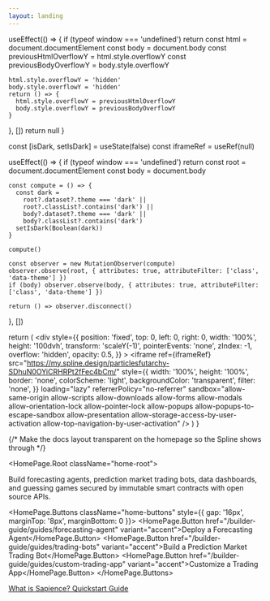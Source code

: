 ```yaml
---
layout: landing
---
```



  useEffect(() => {
    if (typeof window === 'undefined') return
    const html = document.documentElement
    const body = document.body
    const previousHtmlOverflowY = html.style.overflowY
    const previousBodyOverflowY = body.style.overflowY

    html.style.overflowY = 'hidden'
    body.style.overflowY = 'hidden'
    return () => {
      html.style.overflowY = previousHtmlOverflowY
      body.style.overflowY = previousBodyOverflowY
    }
  }, [])
  return null
}

  const [isDark, setIsDark] = useState(false)
  const iframeRef = useRef(null)

  useEffect(() => {
    if (typeof window === 'undefined') return
    const root = document.documentElement
    const body = document.body

    const compute = () => {
      const dark =
        root?.dataset?.theme === 'dark' ||
        root?.classList?.contains('dark') ||
        body?.dataset?.theme === 'dark' ||
        body?.classList?.contains('dark')
      setIsDark(Boolean(dark))
    }

    compute()

    const observer = new MutationObserver(compute)
    observer.observe(root, { attributes: true, attributeFilter: ['class', 'data-theme'] })
    if (body) observer.observe(body, { attributes: true, attributeFilter: ['class', 'data-theme'] })

    return () => observer.disconnect()
  }, [])

  return (
    <div
      style={{
        position: 'fixed',
        top: 0,
        left: 0,
        right: 0,
        width: '100%',
        height: '100dvh',
        transform: 'scaleY(-1)',
        pointerEvents: 'none',
        zIndex: -1,
        overflow: 'hidden',
        opacity: 0.5,
      }}
    >
      <iframe
        ref={iframeRef}
        src="https://my.spline.design/particlesfutarchy-SDhuN0OYiCRHRPt2fFec4bCm/"
        style={{
          width: '100%',
          height: '100%',
          border: 'none',
          colorScheme: 'light',
          backgroundColor: 'transparent',
          filter: 'none',
        }}
        loading="lazy"
        referrerPolicy="no-referrer"
        sandbox="allow-same-origin allow-scripts allow-downloads allow-forms allow-modals allow-orientation-lock allow-pointer-lock allow-popups allow-popups-to-escape-sandbox allow-presentation allow-storage-access-by-user-activation allow-top-navigation-by-user-activation"
      />
    </div>
  )
}

<ThemedSpline />
<DisableDesktopScroll />

{/* Make the docs layout transparent on the homepage so the Spline shows through */}
<style>{`
  .vocs_Content,
  .vocs_DocsLayout_gutterTop,
  .vocs_DocsLayout_content {
    background: transparent !important;
  }

  /* Hide footer on the landing page */
  .vocs_Footer { display: none !important; }

  /* Remove vertical padding from content wrapper on this page */
  .vocs_Content { padding-top: 0 !important; padding-bottom: 0 !important; }

  /* Ensure content area doesn't exceed viewport height by header size */
  .vocs_Content { min-height: calc(100dvh - var(--vocs-header-height, 64px)) !important; }

  /* Increase space between buttons; remove extra space under buttons */
  .home-buttons { gap: 24px !important; margin-top: 8px !important; margin-bottom: 0 !important; }

  /* Stack buttons on mobile and make them full-width */
  @media (max-width: 640px) {
    .home-buttons { flex-direction: column !important; gap: 12px !important; }
    .home-buttons > * { width: 100%; justify-content: center; text-align: center !important; }
    .loader-container { margin-bottom: 2px !important; }
    .home-root { min-height: calc(100dvh - var(--vocs-header-height, 64px)); justify-content: center; padding-top: 0; }
    .home-tagline { font-size: 16px; line-height: 1.3; }
    /* Let mobile flow naturally to avoid awkward centering/extra space */
    .vocs_DocsLayout { min-height: auto !important; height: auto !important; }
    .vocs_Content { min-height: auto !important; padding-top: 0 !important; padding-bottom: 0 !important; }
    .vocs_DocsLayout_gutterTop { height: var(--vocs-header-height, 64px) !important; min-height: var(--vocs-header-height, 64px) !important; }
  }

  /* Vertically center hero content */
  .home-root {
    min-height: calc(100dvh - var(--vocs-header-height, 64px));
    display: flex;
    flex-direction: column;
    justify-content: center;
    align-items: center;
  }

  /* Nudge hero slightly upward on desktop */
  @media (min-width: 641px) {
    .home-root { min-height: calc(100dvh - var(--vocs-header-height, 64px) - 32px); }
  }

  /* Re-override on mobile after global centering so it's top-aligned */
  @media (max-width: 640px) {
    .home-root { min-height: calc(100dvh - var(--vocs-header-height, 64px)) !important; justify-content: center !important; padding-top: 0 !important; }
  }

  /* Only lighten the underline, not the text */
  .home-what-underline {
    text-decoration: underline;
    text-decoration-thickness: 1px;
    text-underline-offset: 3px;
    text-decoration-color: color-mix(in srgb, currentColor 55%, transparent);
  }

  

  /* Invert Lottie in dark mode via CSS class */
  .invert-on-dark { filter: none; }
  .loader-hero { opacity: 0.8; }
  :root.dark .invert-on-dark,
  .dark .invert-on-dark,
  [data-theme='dark'] .invert-on-dark,
  html[data-theme='dark'] .invert-on-dark,
  body[data-theme='dark'] .invert-on-dark {
    filter: invert(1) hue-rotate(180deg);
  }
`}</style>

<HomePage.Root className="home-root">
  <div className="loader-container" style={{ display: 'flex', justifyContent: 'center', marginBottom: '8px' }}>
    <LottieLoader width={96} height={96} className="invert-on-dark loader-hero" invertOnDark={false} />
  </div>
  <HomePage.Tagline className="home-tagline">
    Build forecasting agents, prediction market trading bots, data dashboards, and guessing games secured by immutable smart contracts with open source APIs.
  </HomePage.Tagline>

  <HomePage.Buttons className="home-buttons" style={{ gap: '16px', marginTop: '8px', marginBottom: 0 }}>
    <HomePage.Button href="/builder-guide/guides/forecasting-agent" variant="accent">Deploy a Forecasting Agent</HomePage.Button>
    <HomePage.Button href="/builder-guide/guides/trading-bots" variant="accent">Build a Prediction Market Trading Bot</HomePage.Button>
    <HomePage.Button href="/builder-guide/guides/custom-trading-app" variant="accent">Customize a Trading App</HomePage.Button>
  </HomePage.Buttons>
  <div style={{ marginTop: '4px', display: 'flex', alignItems: 'center', gap: '40px' }}>
    <a
      href="/builder-guide/getting-started/what-is-sapience"
      className="home-what-underline"
      style={{ fontSize: '14px' }}
    >
      What is Sapience?
    </a>
    <a
      href="/builder-guide/getting-started/quickstart"
      className="home-what-underline"
      style={{ fontSize: '14px' }}
    >
      Quickstart Guide
    </a>
  </div>
</HomePage.Root>